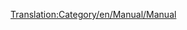[[Translation:Category/en/Manual/Manual]]

{{en/Bilingual box| Nl
| Een categorie voor artikelen die deel uitmaken van de handleiding.
Artikelen met de sjabloon [[Template:nl/Manual/Inhoudsopgave]] worden automatisch toegevoegd aan deze categorie.
| A Category for Manual related pages.
Articles that are called by [[Template:nl/Manual/Inhoudsopgave]] are automatically placed here.}}

